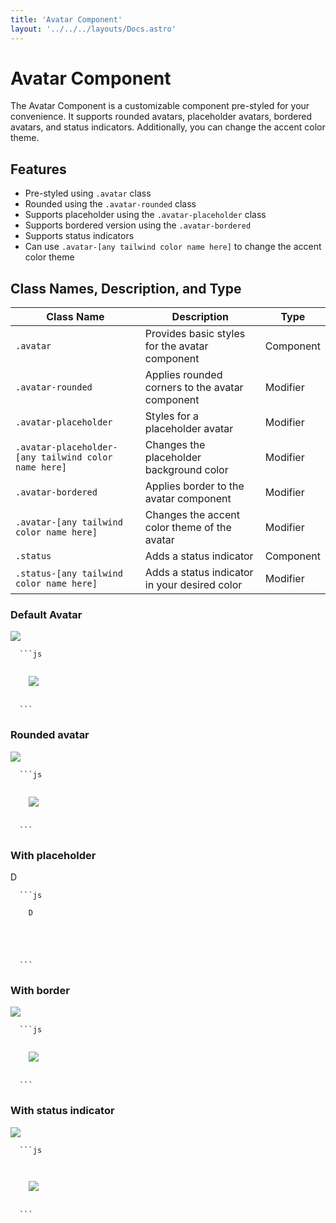 ```yaml
---
title: 'Avatar Component'
layout: '../../../layouts/Docs.astro'
---
```



# Avatar Component

The Avatar Component is a customizable component pre-styled for your convenience. It supports rounded avatars, placeholder avatars, bordered avatars, and status indicators. Additionally, you can change the accent color theme.

## Features

- Pre-styled using `.avatar` class
- Rounded using the `.avatar-rounded` class
- Supports placeholder using the `.avatar-placeholder` class
- Supports bordered version using the `.avatar-bordered`
- Supports status indicators
- Can use `.avatar-[any tailwind color name here]` to change the accent color theme

## Class Names, Description, and Type

| Class Name                                           | Description                                     | Type      |
| ---------------------------------------------------- | ----------------------------------------------- | --------- |
| `.avatar`                                            | Provides basic styles for the avatar component  | Component |
| `.avatar-rounded`                                    | Applies rounded corners to the avatar component | Modifier  |
| `.avatar-placeholder`                                | Styles for a placeholder avatar                 | Modifier  |
| `.avatar-placeholder-[any tailwind color name here]` | Changes the placeholder background color        | Modifier  |
| `.avatar-bordered`                                   | Applies border to the avatar component          | Modifier  |
| `.avatar-[any tailwind color name here]`             | Changes the accent color theme of the avatar    | Modifier  |
| `.status`                                            | Adds a status indicator                         | Component |
| `.status-[any tailwind color name here]`             | Adds a status indicator in your desired color   | Modifier  |

### Default Avatar

<Preview client:load>
  <div class='avatar'>
    <img src='/avatar.jpg' />
  </div>
</Preview>
<Code>
  ```js
  <div class='avatar'>
    <img src='/avatar.jpg' />
  </div>
  ```
</Code>

### Rounded avatar

<Preview client:load>
  <div class='avatar avatar-rounded'>
    <img src='/avatar.jpg' />
  </div>
</Preview>
<Code>
  ```js
  <div class='avatar avatar-rounded'>
    <img src='/avatar.jpg' />
  </div>
  ```
</Code>

### With placeholder

<Preview client:load>
<div class='avatar avatar-placeholder'>
    <span>D</span>
</div>

<div class='avatar avatar-placeholder avatar-placeholder-red'>
    <IconUser/>
</div>
</Preview>
<Code>
  ```js
<div class='avatar avatar-placeholder'>
    <span>D</span>
</div>

<div class='avatar avatar-placeholder avatar-placeholder-red'>
    <IconUser/>
</div>
  ```
</Code>

### With border

<Preview client:load>
  <div class='avatar avatar-bordered'>
    <img src='/avatar.jpg' />
  </div>
</Preview>
<Code>
  ```js
  <div class='avatar avatar-bordered'>
    <img src='/avatar.jpg' />
  </div>
  ```
</Code>

### With status indicator

<Preview client:load>
  <div class='avatar'>
    <span class='status status-green'></span>
    <img src='/avatar.jpg' />
  </div>
</Preview>
<Code>
  ```js
  <div class='avatar'>
    <span class='status status-green'></span>
    <img src='/avatar.jpg' />
  </div>
  ```
</Code>
